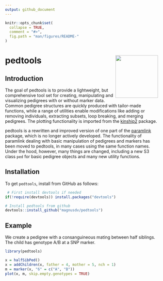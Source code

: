 ---
output: github_document
---

<!-- README.md is generated from README.Rmd. Please edit that file -->

```{r, echo = FALSE}
knitr::opts_chunk$set(
  collapse = TRUE,
  comment = "#>",
  fig.path = "man/figures/README-"
)
```

# pedtools <img src="man/figures/logo.png" align="right" height=140/>


## Introduction
The goal of pedtools is to provide a lightweight, but comprehensive tool set for creating, manipulating and visualizing pedigrees with or without marker data. Common pedigree structures are quickly produced with tailor-made functions, while a range of utilities enable modifications like adding or removing individuals, extracting subsets, loop breaking, and merging pedigrees. The plotting functionality is imported from the [kinship2](https://CRAN.R-project.org/package=kinship2) package.

pedtools is a rewritten and improved version of one part of the [paramlink](https://CRAN.R-project.org/package=paramlink) package, which is no longer actively developed. The functionality of paramlink dealing with basic manipulation of pedigrees and markers has been moved to pedtools, in many cases using the same function names. Under the hood, however, many things are changed, including a new S3 class `ped` for basic pedigree objects and many new utility functions. 

## Installation
To get `pedtools`, install from GitHub as follows: 
```{r, eval = FALSE}
 # First install devtools if needed
if(!require(devtools)) install.packages("devtools")

# Install pedtools from github
devtools::install_github("magnusdv/pedtools")
```

## Example
We create a pedigree with a consanguineous mating between half siblings. The child has genotype A/B at a SNP marker.

```{r example, message = FALSE}
library(pedtools)

x = halfSibPed()
x = addChildren(x, father = 4, mother = 5, nch = 1)
m = marker(x, "6" = c("A", "B"))
plot(x, m, skip.empty.genotypes = TRUE)
```
